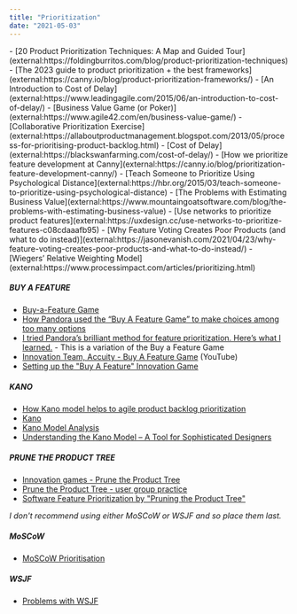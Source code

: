 ```yaml
---
title: "Prioritization"
date: "2021-05-03"
---
```


<HighlightBox heading="Resource Links" variant="resourceLinks">
- [20 Product Prioritization Techniques: A Map and Guided Tour](external:https://foldingburritos.com/blog/product-prioritization-techniques)
- [The 2023 guide to product prioritization + the best frameworks](external:https://canny.io/blog/product-prioritization-frameworks/)
- [An Introduction to Cost of Delay](external:https://www.leadingagile.com/2015/06/an-introduction-to-cost-of-delay/)
- [Business Value Game (or Poker)](external:https://www.agile42.com/en/business-value-game/)
- [Collaborative Prioritization Exercise](external:https://allaboutproductmanagement.blogspot.com/2013/05/process-for-prioritising-product-backlog.html)
- [Cost of Delay](external:https://blackswanfarming.com/cost-of-delay/)
- [How we prioritize feature development at Canny](external:https://canny.io/blog/prioritization-feature-development-canny/)
- [Teach Someone to Prioritize Using Psychological Distance](external:https://hbr.org/2015/03/teach-someone-to-prioritize-using-psychological-distance)
- [The Problems with Estimating Business Value](external:https://www.mountaingoatsoftware.com/blog/the-problems-with-estimating-business-value)
- [Use networks to prioritize product features](external:https://uxdesign.cc/use-networks-to-prioritize-features-c08cdaaafb95)
- [Why Feature Voting Creates Poor Products (and what to do instead)](external:https://jasonevanish.com/2021/04/23/why-feature-voting-creates-poor-products-and-what-to-do-instead/)
- [Wiegers’ Relative Weighting Model](external:https://www.processimpact.com/articles/prioritizing.html)

##### BUY A FEATURE

- [Buy-a-Feature Game](external:https://www.productplan.com/glossary/buy-a-feature/)
- [How Pandora used the “Buy A Feature Game” to make choices among too many options](external:https://review.firstround.com/This-Product-Prioritization-System-Nabbed-Pandora-More-Than-70-Million-Active-Monthly-Users-with-Just-40-Engineers)
- [I tried Pandora’s brilliant method for feature prioritization. Here’s what I learned.](external:https://medium.com/@josh.temple/i-tried-pandoras-brilliant-method-for-feature-prioritization-c5fb586ad317) - This is a variation of the Buy a Feature Game
- [Innovation Team, Accuity - Buy A Feature Game](external:https://www.youtube.com/watch?v=ALl5lY_gY8Y) (YouTube)
- [Setting up the "Buy A Feature" Innovation Game](external:https://blog.splibrarian.com/2019/02/05/setting-up-the-buy-a-feature-innovation-game/)

##### KANO

- [How Kano model helps to agile product backlog prioritization](external:https://www.scrumdesk.com/how-to-kano-model-helps-in-agile-product-backlog-prioritization/)
- [Kano](external:https://en.wikipedia.org/wiki/Kano_model)
- [Kano Model Analysis](external:https://dokumen.tips/documents/kano-model-analysis-university-of-calgary-designengg251first-year-fileskanopdfkano.html)
- [Understanding the Kano Model – A Tool for Sophisticated Designers](external:https://articles.uie.com/kano_model/)

##### PRUNE THE PRODUCT TREE

- [Innovation games - Prune the Product Tree](external:https://leonardocampos-en.blogspot.com/2012/05/innovation-games-part-1-prune-product.html)
- [Prune the Product Tree - user group practice](external:https://productanonymous.com/2012/09/prune-the-product-tree/)
- [Software Feature Prioritization by "Pruning the Product Tree"](external:https://spin.atomicobject.com/2018/04/10/pruning-the-product-tree)

_I don't recommend using either MoSCoW or WSJF and so place them last._

##### MoSCoW

- [MoSCoW Prioritisation](external:https://www.agilebusiness.org/page/ProjectFramework_10_MoSCoWPrioritisation?&hhsearchterms=%22moscow+and+prioritisation%22)

##### WSJF

- [Problems with WSJF](external:https://jchyip.blogspot.com/2012/12/problems-i-have-with-saf-style-wsjf.html)
</HighlightBox>
